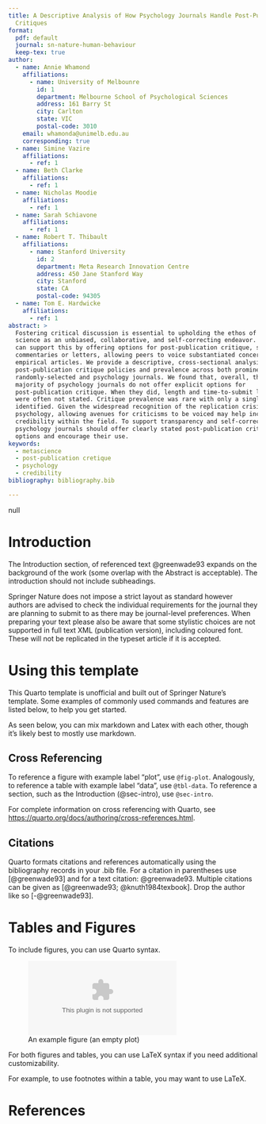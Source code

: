 ```yaml
---
title: A Descriptive Analysis of How Psychology Journals Handle Post-Publication
  Critiques
format:
  pdf: default
  journal: sn-nature-human-behaviour
  keep-tex: true
author:
  - name: Annie Whamond
    affiliations:
      - name: University of Melbounre
        id: 1
        department: Melbourne School of Psychological Sciences
        address: 161 Barry St
        city: Carlton
        state: VIC
        postal-code: 3010
    email: whamonda@unimelb.edu.au
    corresponding: true
  - name: Simine Vazire
    affiliations:
      - ref: 1
  - name: Beth Clarke
    affiliations:
      - ref: 1
  - name: Nicholas Moodie
    affiliations:
      - ref: 1
  - name: Sarah Schiavone
    affiliations:
      - ref: 1
  - name: Robert T. Thibault
    affiliations:
      - name: Stanford University
        id: 2
        department: Meta Research Innovation Centre
        address: 450 Jane Stanford Way
        city: Stanford
        state: CA
        postal-code: 94305
  - name: Tom E. Hardwicke
    affiliations:
      - ref: 1
abstract: >
  Fostering critical discussion is essential to upholding the ethos of
  science as an unbiased, collaborative, and self-correcting endeavor. Journals
  can support this by offering options for post-publication critique, such as
  commentaries or letters, allowing peers to voice substantiated concerns of
  empirical articles. We provide a descriptive, cross-sectional analysis of
  post-publication critique policies and prevalence across both prominent
  randomly-selected and psychology journals. We found that, overall, the
  majority of psychology journals do not offer explicit options for
  post-publication critique. When they did, length and time-to-submit limits
  were often not stated. Critique prevalence was rare with only a single event
  identified. Given the widespread recognition of the replication crisis in
  psychology, allowing avenues for criticisms to be voiced may help increase the
  credibility within the field. To support transparency and self-correction,
  psychology journals should offer clearly stated post-publication critique
  options and encourage their use.
keywords:
  - metascience
  - post-publication cretique
  - psychology
  - credibility
bibliography: bibliography.bib

---
```

null




# Introduction {#sec-intro}

The Introduction section, of referenced text @greenwade93 expands on the background of the work (some overlap with the Abstract is acceptable). The introduction should not include subheadings.

Springer Nature does not impose a strict layout as standard however authors are advised to check the individual requirements for the journal they are planning to submit to as there may be journal-level preferences. When preparing your text please also be aware that some stylistic choices are not supported in full text XML (publication version), including coloured font. These will not be replicated in the typeset article if it is accepted.

# Using this template {#sec-template}

This Quarto template is unofficial and built out of Springer Nature's template. Some examples of commonly used commands and features are listed below, to help you get started.

As seen below, you can mix markdown and Latex with each other, though it's likely best to mostly use markdown.

## Cross Referencing

To reference a figure with example label "plot", use `@fig-plot`. Analogously, to reference a table with example label "data", use `@tbl-data`. To reference a section, such as the Introduction (@sec-intro), use `@sec-intro`.

For complete information on cross referencing with Quarto, see <https://quarto.org/docs/authoring/cross-references.html>.

## Citations

Quarto formats citations and references automatically using the bibliography records in your .bib file. For a citation in parentheses use [@greenwade93] and for a text citation: @greenwade93. Multiple citations can be given as [@greenwade93; @knuth1984texbook]. Drop the author like so [-@greenwade93].

# Tables and Figures

To include figures, you can use Quarto syntax.

![An example figure (an empty plot)](fig.eps){#fig-plot}

For both figures and tables, you can use LaTeX syntax if you need additional customizability.

For example, to use footnotes within a table, you may want to use LaTeX.

```{=tex}
\begin{table}[h]
\caption{LaTeX caption text}\label{tbl-data}%
\begin{tabular}{@{}llll@{}}
\toprule
Column 1 & Column 2  & Column 3 & Column 4\\
\midrule
row 1    & data 1   & data 2  & data 3  \\
row 2    & data 4   & data 5\footnotemark[1]  & data 6  \\
row 3    & data 7   & data 8  & data 9\footnotemark[2]  \\
\botrule
\end{tabular}
\footnotetext{Source: This is an example of table footnote. This is an example of table footnote.}
\footnotetext[1]{Example for a first table footnote. This is an example of table footnote.}
\footnotetext[2]{Example for a second table footnote. This is an example of table footnote.}
\end{table}
```
# References

<!-- the pattern below controls the placement of the references -->

::: {#refs}
:::
